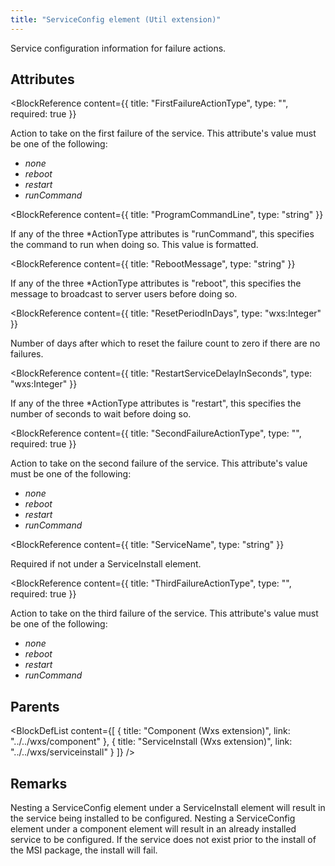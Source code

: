 ```yaml
---
title: "ServiceConfig element (Util extension)"
---
```



Service configuration information for failure actions.


## Attributes

<BlockWrapper>

  <BlockReference
    content={{
      title: "FirstFailureActionType",
      type: "",
      required: true
    }}
  >
  Action to take on the first failure of the service. This attribute's value must be one of the following:
  - *none*
  - *reboot*
  - *restart*
  - *runCommand*
  </BlockReference>

  <BlockReference
    content={{
      title: "ProgramCommandLine",
      type: "string"
    }}
  >
  If any of the three *ActionType attributes is "runCommand", this specifies the command to run when doing so. This value is formatted.
  </BlockReference>

  <BlockReference
    content={{
      title: "RebootMessage",
      type: "string"
    }}
  >
  If any of the three *ActionType attributes is "reboot", this specifies the message to broadcast to server users before doing so.
  </BlockReference>

  <BlockReference
    content={{
      title: "ResetPeriodInDays",
      type: "wxs:Integer"
    }}
  >
  Number of days after which to reset the failure count to zero if there are no failures.
  </BlockReference>

  <BlockReference
    content={{
      title: "RestartServiceDelayInSeconds",
      type: "wxs:Integer"
    }}
  >
  If any of the three *ActionType attributes is "restart", this specifies the number of seconds to wait before doing so.
  </BlockReference>

  <BlockReference
    content={{
      title: "SecondFailureActionType",
      type: "",
      required: true
    }}
  >
  Action to take on the second failure of the service. This attribute's value must be one of the following:
  - *none*
  - *reboot*
  - *restart*
  - *runCommand*
  </BlockReference>

  <BlockReference
    content={{
      title: "ServiceName",
      type: "string"
    }}
  >
  Required if not under a ServiceInstall element.
  </BlockReference>

  <BlockReference
    content={{
      title: "ThirdFailureActionType",
      type: "",
      required: true
    }}
  >
  Action to take on the third failure of the service. This attribute's value must be one of the following:
  - *none*
  - *reboot*
  - *restart*
  - *runCommand*
  </BlockReference>

</BlockWrapper>


## Parents

<BlockDefList content={[
    {
      title: "Component (Wxs extension)",
      link: "../../wxs/component"
    },
    {
      title: "ServiceInstall (Wxs extension)",
      link: "../../wxs/serviceinstall"
    }
  ]}
/>

## Remarks

Nesting a ServiceConfig element under a ServiceInstall element will result in the service being installed to be configured.
 Nesting a ServiceConfig element under a component element will result in an already installed service to be configured. If the service does not exist prior to the install of the MSI package, the install will fail.